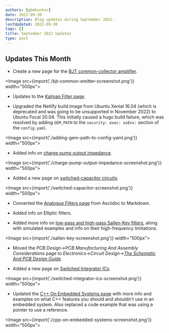 ```yaml
---
authors: [gbmhunter]
date: 2022-09-30
description: Blog updates during September 2022.
lastUpdated: 2022-09-30
tags: []
title: September 2022 Updates
type: post
---
```


## Updates This Month

* Create a new page for the [BJT common-collector amplifier](/electronics/circuit-design/bjt-common-collector-amplifier/).

<Image src={import('./bjt-common-emitter-screenshot.png')} width="500px"></Image>

* Updates to the [Kalman Filter page](/programming/signal-processing/digital-filters/kalman-filter/).

* Upgraded the Netlify build image from Ubuntu Xenial 16.04 (which is deprecated and was going to be unsupported in November 2022) to Ubuntu Focal 20.04. This initially caused a hugo build failure, which was resolved by adding `GEM_PATH` to the `security: exec: osEnv:` section of the `config.yaml`.

<Image src={import('./adding-gem-path-to-config-yaml.png')} width="500px"></Image>

* Added info on [charge pump output impedance](/electronics/components/power-regulators/charge-pumps/).

<Image src={import('./charge-pump-output-impedance-screenshot.png')} width="500px"></Image>

* Added a new page on [switched-capacitor circuits](/electronics/circuit-design/switched-capacitor-circuits/).

<Image src={import('./switched-capacitor-screenshot.png')} width="500px"></Image>

* Converted the [Analogue Filters page](/electronics/circuit-design/analogue-filters/) from Asciidoc to Markdown.

* Added info on Elliptic filters.

* Added more info on [low-pass and high-pass Sallen-Key filters](/electronics/circuit-design/analogue-filters/sallen-key-filters/), along with simulated examples and info on their high-frequency limitations.

<Image src={import('./sallen-key-screenshot.png')} width="500px"></Image>

* Moved the _PCB Design->PCB Manufacturing And Assembly Considerations_ page to _Electronics->Circuit Design->[The Schematic And PCB Design Guide](/electronics/circuit-design/the-schematic-and-pcb-design-guide/)_.

* Added a new page on [Switched Integrator ICs](/electronics/components/switched-integrator-ics/).

<Image src={import('./switched-integrator-ics-screenshot.png')} width="500px"></Image>

* Updated the [C++ On Embedded Systems page](/programming/languages/c-plus-plus/cpp-on-embedded-systems/) with more info and examples on what C++ features you should and shouldn't use in an embedded system. Also replaced a code example that was using a pointer to use a reference.

<Image src={import('./cpp-on-embedded-systems-screenshot.png')} width="500px"></Image>
